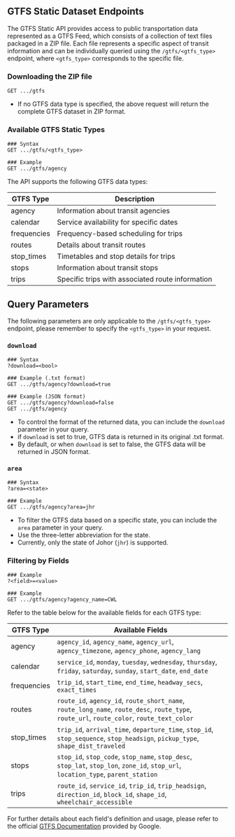 ## GTFS Static Dataset Endpoints

The GTFS Static API provides access to public transportation data represented as a GTFS Feed, which consists of a collection of text files packaged in a ZIP file. Each file represents a specific aspect of transit information and can be individually queried using the `/gtfs/<gtfs_type>` endpoint, where `<gtfs_type>` corresponds to the specific file.

### Downloading the ZIP file

```http
GET .../gtfs
```

- If no GTFS data type is specified, the above request will return the complete GTFS dataset in ZIP format.

### Available GTFS Static Types

```http
### Syntax
GET .../gtfs/<gtfs_type>

### Example
GET .../gtfs/agency
```

The API supports the following GTFS data types:

| GTFS Type   | Description                                      |
| ----------- | ------------------------------------------------ |
| agency      | Information about transit agencies               |
| calendar    | Service availability for specific dates          |
| frequencies | Frequency-based scheduling for trips             |
| routes      | Details about transit routes                     |
| stop_times  | Timetables and stop details for trips            |
| stops       | Information about transit stops                  |
| trips       | Specific trips with associated route information |

## Query Parameters

The following parameters are only applicable to the `/gtfs/<gtfs_type>` endpoint, please remember to specify the `<gtfs_type>` in your request.

### `download`

```http
### Syntax
?download=<bool>

### Example (.txt format)
GET .../gtfs/agency?download=true

### Example (JSON format)
GET .../gtfs/agency?download=false
GET .../gtfs/agency
```

- To control the format of the returned data, you can include the `download` parameter in your query.
- if `download` is set to true, GTFS data is returned in its original .txt format.
- By default, or when `download` is set to false, the GTFS data will be returned in JSON format.

### `area`

```http
### Syntax
?area=<state>

### Example
GET .../gtfs/agency?area=jhr
```

- To filter the GTFS data based on a specific state, you can include the `area` parameter in your query.
- Use the three-letter abbreviation for the state.
- Currently, only the state of Johor (`jhr`) is supported.

### Filtering by Fields

```http
### Example
?<field>=<value>

### Example
GET .../gtfs/agency?agency_name=CWL
```

Refer to the table below for the available fields for each GTFS type:

| GTFS Type   | Available Fields                                                                                                                           |
| ----------- | ------------------------------------------------------------------------------------------------------------------------------------------ |
| agency      | `agency_id`, `agency_name`, `agency_url`, `agency_timezone`, `agency_phone`, `agency_lang`                                                 |
| calendar    | `service_id`, `monday`, `tuesday`, `wednesday`, `thursday`, `friday`, `saturday`, `sunday`, `start_date`, `end_date`                       |
| frequencies | `trip_id`, `start_time`, `end_time`, `headway_secs`, `exact_times`                                                                         |
| routes      | `route_id`, `agency_id`, `route_short_name`, `route_long_name`, `route_desc`, `route_type`, `route_url`, `route_color`, `route_text_color` |
| stop_times  | `trip_id`, `arrival_time`, `departure_time`, `stop_id`, `stop_sequence`, `stop_headsign`, `pickup_type`, `shape_dist_traveled`             |
| stops       | `stop_id`, `stop_code`, `stop_name`, `stop_desc`, `stop_lat`, `stop_lon`, `zone_id`, `stop_url`, `location_type`, `parent_station`         |
| trips       | `route_id`, `service_id`, `trip_id`, `trip_headsign`, `direction_id`, `block_id`, `shape_id`, `wheelchair_accessible`                      |

For further details about each field's definition and usage, please refer to the official [GTFS Documentation](https://developers.google.com/transit/gtfs/reference#field_definitions) provided by Google.
